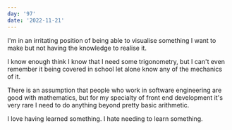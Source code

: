 ```yaml
---
day: '97'
date: '2022-11-21'
---
```


I'm in an irritating position of being able to visualise something I want to make but not having the knowledge to realise it.

I know enough think I know that I need some trigonometry, but I can't even remember it being covered in school let alone know any of the mechanics of it.

There is an assumption that people who work in software engineering are good with mathematics, but for my specialty of front end development it's very rare I need to do anything beyond pretty basic arithmetic.

I love having learned something. I hate needing to learn something.
